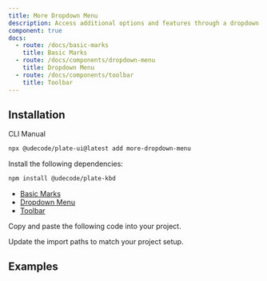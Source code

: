 ```yaml
---
title: More Dropdown Menu
description: Access additional options and features through a dropdown menu.
component: true
docs:
  - route: /docs/basic-marks
    title: Basic Marks
  - route: /docs/components/dropdown-menu
    title: Dropdown Menu
  - route: /docs/components/toolbar
    title: Toolbar
---
```


<ComponentPreview name="playground-demo" id="basicnodes" />

## Installation

<Tabs defaultValue="cli">

<TabsList>
<TabsTrigger value="cli">CLI</TabsTrigger>
<TabsTrigger value="manual">Manual</TabsTrigger>
</TabsList>
<TabsContent value="cli">

```bash
npx @udecode/plate-ui@latest add more-dropdown-menu
```

</TabsContent>

<TabsContent value="manual">

<Steps>

<Step>

Install the following dependencies:

```bash
npm install @udecode/plate-kbd
```

- [Basic Marks](/docs/basic-marks)
- [Dropdown Menu](/docs/components/dropdown-menu)
- [Toolbar](/docs/components/toolbar)

</Step>

<Step>

Copy and paste the following code into your project.

</Step>

<ComponentSource name="more-dropdown-menu" />

<Step>

Update the import paths to match your project setup.

</Step>

</Steps>

</TabsContent>

</Tabs>

## Examples

<ComponentSource src="../../templates/plate-playground/src/components/plate-ui/fixed-toolbar-buttons.tsx" />
<ComponentSource src="../../templates/plate-playground/src/components/plate-ui/floating-toolbar-buttons.tsx" />
